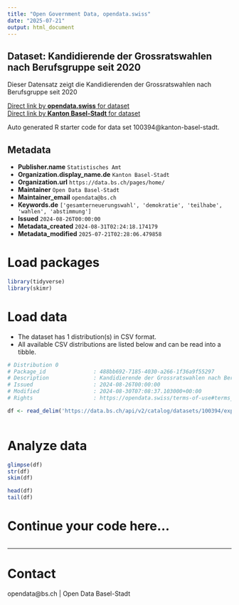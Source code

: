 ```yaml
---
title: "Open Government Data, opendata.swiss"
date: "2025-07-21"
output: html_document
---
```


## Dataset: Kandidierende der Grossratswahlen nach Berufsgruppe seit 2020

Dieser Datensatz zeigt die Kandidierenden der Grossratswahlen nach Berufsgruppe seit 2020

[Direct link by **opendata.swiss** for dataset](https://opendata.swiss/de/dataset/kandidierende-der-grossratswahlen-nach-berufsgruppe-seit-2020)<br>
[Direct link by **Kanton Basel-Stadt** for dataset](https://data.bs.ch/explore/dataset/100394/)

Auto generated R starter code for data set 100394@kanton-basel-stadt.

## Metadata

- **Publisher.name** `Statistisches Amt`
- **Organization.display_name.de** `Kanton Basel-Stadt`
- **Organization.url** `https://data.bs.ch/pages/home/`
- **Maintainer** `Open Data Basel-Stadt`
- **Maintainer_email** `opendata@bs.ch`
- **Keywords.de** `['gesamterneuerungswahl', 'demokratie', 'teilhabe', 'wahlen', 'abstimmung']`
- **Issued** `2024-08-26T00:00:00`
- **Metadata_created** `2024-08-31T02:24:18.174179`
- **Metadata_modified** `2025-07-21T02:28:06.479858`


# Load packages

```r

library(tidyverse)
library(skimr)

```

# Load data

-   The dataset has 1 distribution(s) in CSV format.
-   All available CSV distributions are listed below and can be read into a tibble.

```r

# Distribution 0
# Package_id               : 488bb692-7185-4030-a266-1f36a9f55297
# Description              : Kandidierende der Grossratswahlen nach Berufsgruppe seit 2020 (csv)
# Issued                   : 2024-08-26T00:00:00
# Modified                 : 2024-08-30T07:08:37.103000+00:00
# Rights                   : https://opendata.swiss/terms-of-use#terms_by

df <- read_delim('https://data.bs.ch/api/v2/catalog/datasets/100394/exports/csv?use_labels=true')



```

# Analyze data

```r

glimpse(df)
str(df)
skim(df)

head(df)
tail(df)

```

# Continue your code here...

```r

```

------------------------------------------------------------------------

# Contact

opendata@bs.ch | Open Data Basel-Stadt
